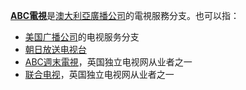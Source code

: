 '''[[ABC電視|ABC電視]]'''是[[澳大利亞廣播公司|澳大利亞廣播公司]]的電視服務分支。也可以指：

* [[美国广播公司|美国广播公司]]的电视服务分支
* [[朝日放送电视台|朝日放送电视台]]
* [[ABC週末電視|ABC週末電視]]，英国独立电视网从业者之一
* [[联合电视|联合电视]]，英国独立电视网从业者之一

{{disambig|cat=中文非中文混合名称消歧义}}